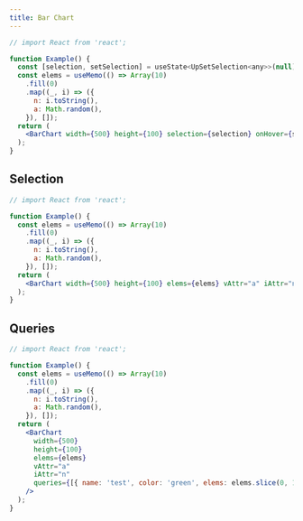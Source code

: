 ```yaml
---
title: Bar Chart
---
```


```jsx live
// import React from 'react';

function Example() {
  const [selection, setSelection] = useState<UpSetSelection<any>>(null);
  const elems = useMemo(() => Array(10)
    .fill(0)
    .map((_, i) => ({
      n: i.toString(),
      a: Math.random(),
    }), []);
  return (
    <BarChart width={500} height={100} selection={selection} onHover={setSelection} elems={elems} vAttr="a" iAttr="n" />
  );
}
```

## Selection

```jsx live
// import React from 'react';

function Example() {
  const elems = useMemo(() => Array(10)
    .fill(0)
    .map((_, i) => ({
      n: i.toString(),
      a: Math.random(),
    }), []);
  return (
    <BarChart width={500} height={100} elems={elems} vAttr="a" iAttr="n" selection={elems.slice(0, 7)} />
  );
}
```

## Queries

```jsx live
// import React from 'react';

function Example() {
  const elems = useMemo(() => Array(10)
    .fill(0)
    .map((_, i) => ({
      n: i.toString(),
      a: Math.random(),
    }), []);
  return (
    <BarChart
      width={500}
      height={100}
      elems={elems}
      vAttr="a"
      iAttr="n"
      queries={[{ name: 'test', color: 'green', elems: elems.slice(0, 10) }]}
    />
  );
}
```
